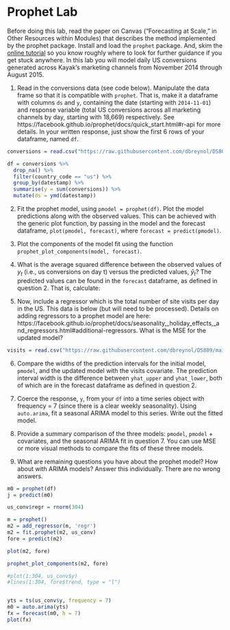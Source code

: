 # Prophet Lab

Before doing this lab, read the paper on Canvas ("Forecasting at Scale," in Other Resources within Modules) that describes the method implemented by the prophet package. Install and load the `prophet` package. And, skim the [online tutorial](https://facebook.github.io/prophet/docs/quick_start.html#r-api) so you know roughly where to look for further guidance if you get stuck anywhere. In this lab you will model daily US conversions generated across Kayak's marketing channels from November 2014 through August 2015.

1. Read in the conversions data (see code below). Manipulate the data frame so that it is compatible with `prophet`. That is, make it a dataframe with columns `ds` and `y`, containing the date (starting with `2014-11-01`) and response variable (total US conversions across all marketing channels by day, starting with 18,669) respectively. See https://facebook.github.io/prophet/docs/quick_start.html#r-api for more details. In your written response, just show the first 6 rows of your dataframe, named `df`.

```r
conversions = read.csv("https://raw.githubusercontent.com/dbreynol/DS809/main/data/conversions.csv")
```


```r
df = conversions %>% 
  drop_na() %>% 
  filter(country_code == "us") %>% 
  group_by(datestamp) %>% 
  summarise(y = sum(conversions)) %>% 
  mutate(ds = ymd(datestamp))
```

2. Fit the prophet model, using `pmodel = prophet(df)`. Plot the model predictions along with the observed values. This can be achieved with the generic plot function, by passing in the model and the forecast dataframe, `plot(pmodel, forecast)`, where `forecast = predict(pmodel)`.

3. Plot the components of the model fit using the function `prophet_plot_components(model, forecast)`.

4. What is the average squared difference between the observed values of $y_t$ (i.e., us conversions on day t) versus the predicted values, $\hat{y}_t$? The predicted values can be found in the `forecast` dataframe, as defined in question 2. That is, calculate:

\begin{align}
\text{MSE} = \frac{1}{T} \sum_{t=1}^T (y_t - \hat{y}_t)^2.
\end{align}

5. Now, include a regressor which is the total number of site visits per day in the US. This data is below (but will need to be processed). Details on adding regressors to a prophet model are here: https://facebook.github.io/prophet/docs/seasonality,_holiday_effects,_and_regressors.html#additional-regressors. What is the MSE for the updated model?

```r
visits = read.csv("https://raw.githubusercontent.com/dbreynol/DS809/main/data/visits.csv")
```

6. Compare the widths of the prediction intervals for the initial model, `pmodel`, and the updated model with the visits covariate. The prediction interval width is the difference between `yhat_upper` and `yhat_lower`, both of which are in the forecast dataframe as defined in question 2. 

7. Coerce the response, `y`, from your `df` into a time series object with frequency = 7 (since there is a clear weekly seasonality). Using `auto.arima`, fit a seasonal ARIMA model to this series. Write out the fitted model.

8. Provide a summary comparison of the three models: `pmodel`, `pmodel` + covariates, and the seasonal ARIMA fit in question 7. You can use MSE or more visual methods to compare the fits of these three models. 

9. What are remaining questions you have about the prophet model? How about with ARIMA models? Answer this individually. There are no wrong answers.

```r


m0 = prophet(df)
j = predict(m0)

us_conv$regr = rnorm(304)

m = prophet()
m2 = add_regressor(m, 'regr')
m2 = fit.prophet(m2, us_conv)
fore = predict(m2)

plot(m2, fore)

prophet_plot_components(m2, fore)

#plot(1:304, us_conv$y)
#lines(1:304, fore$trend, type = "l")


yts = ts(us_conv$y, frequency = 7)
m0 = auto.arima(yts)
fx = forecast(m0, h = 7)
plot(fx)
```

